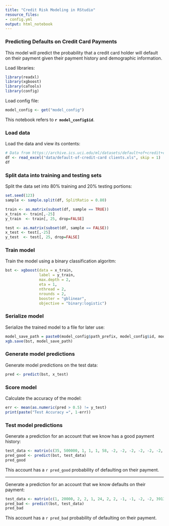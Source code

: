 ```yaml
---
title: "Credit Risk Modeling in RStudio"
resource_files:
- config.yml
output: html_notebook
---
```


### Predicting Defaults on Credit Card Payments

This model will predict the probability that a credit card holder will default on their payment given their payment history and demographic information.

Load libraries:

```r
library(readxl)
library(xgboost)
library(caTools)
library(config)
```

Load config file:

```r
model_config <- get("model_config")
```

This notebook refers to **`r model_config$id`**.

### Load data

Load the data and view its contents:

```r
# Data from https://archive.ics.uci.edu/ml/datasets/default+of+credit+card+clients
df <- read_excel("data/default-of-credit-card clients.xls", skip = 1)
df
```

### Split data into training and testing sets

Split the data set into 80% training and 20% testing portions:

```r
set.seed(123)
sample <- sample.split(df, SplitRatio = 0.80)

train <- as.matrix(subset(df, sample == TRUE))
x_train <- train[,-25]
y_train  <- train[, 25, drop=FALSE]

test <- as.matrix(subset(df, sample == FALSE))
x_test <- test[,-25]
y_test  <- test[, 25, drop=FALSE]
```

### Train model

Train the model using a binary classification algoritm:

```r
bst <- xgboost(data = x_train,
               label = y_train,
               max.depth = 2,
               eta = 1,
               nthread = 2,
               nrounds = 2,
               booster = "gblinear",
               objective = "binary:logistic")
```

### Serialize model

Serialize the trained model to a file for later use:

```r
model_save_path = paste0(model_config$path_prefix, model_config$id, model_config$path_suffix)
xgb.save(bst, model_save_path)
```

### Generate model predictions

Generate model predictions on the test data:

```r
pred <- predict(bst, x_test)
```

### Score model

Calculate the accuracy of the model:

```r
err <- mean(as.numeric(pred > 0.5) != y_test)
print(paste("Test Accuracy =", 1-err))
```

### Test model predictions

Generate a prediction for an account that we know has a good payment history:

```r
test_data <- matrix(c(35, 500000, 1, 1, 1, 58, -2, -2, -2, -2, -2, -2, 13709, 5006, 31130, 3180, 0, 5293, 5006, 31178, 3180, 0, 5293, 768), nrow = 1)
pred_good <- predict(bst, test_data)
pred_good
```

This account has a `r pred_good` probability of defaulting on their payment.

---

Generate a prediction for an account that we know defaults on their payment:

```r
test_data <- matrix(c(1, 20000, 2, 2, 1, 24, 2, 2, -1, -1, -2, -2, 3913, 3102, 689, 0, 0, 0, 0, 689, 0, 0, 0, 0), nrow = 1)
pred_bad <- predict(bst, test_data)
pred_bad
```

This account has a `r pred_bad` probability of defaulting on their payment.

